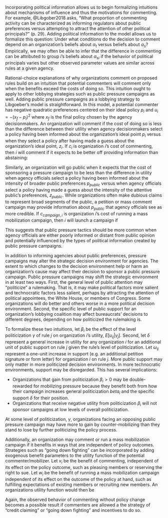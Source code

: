 Incorporating political information allows us to begin formalizing
intuitions about mechanisms of influence and thus the motivations for commenting. For example, @Libgober2018
asks, "What proportion of commenting activity can be characterized as
informing regulators about public preferences versus attempting to
attract the attention of other political principals?" (p. 29). Adding
political information to the model allows us to formalize this question:
Under what conditions do the decision to comment depend on an
organization's beliefs about $\alpha_t$ versus beliefs about $\alpha_s$?
Empirically, we may often be able to infer that the difference in
commenting can be attributed to group $i$'s beliefs about $\alpha_{si}$
if the behavior of political principals varies but other observed
parameter values are similar across rules at a given agency.

Rational-choice explanations of why organizations comment on proposed
rules build on an intuition that potential commenters will comment only
when the benefits exceed the costs of doing so. This intuition ought to
apply to other lobbying strategies such as public pressure campaigns as well.
Adding public pressure campaigns as a lobbying strategy to Libgoeber's model is
straightforward. In this model, a potential commenter has negative
quadratic preferences centered on their ideal policy $p_i$ and
$u_i = -(x_f - p_i)^2$ where $x_f$ is the final policy chosen by the
agency decisionmakers. An organization will comment if the cost of doing so is less than the difference between their utility when agency decisionmakers select a
policy having been informed about the organization's ideal point $p_i$
versus when they select a policy after having made a guess about the
organization's ideal point, $z_i$. If $c_i$ is organization $i$'s cost
of commenting, then $i$ will comment if it expects to be better off
providing information than abstaining:

\begin{equation}
E[u_i | p_i] > E[u_i | z_i] + c_i (\#eq:libgober-why)
\end{equation}

Similarly, an organization will go
public when it expects that the cost of sponsoring a pressure
campaign to be less than the difference in utility when agency officials
select a policy having been informed about the intensity of broader
public preferences $p_{public}$ versus when agency officials select a policy
having made a guess about the intensity of the attentive public's
preferences, $z_{public}$. While organizations often make dubious claims to represent broad segments of the public, a petition or mass comment campaign may provide information about $p_{public}$ that agency officials see as more credible. If $c_{campaign, i}$ is organization $i$'s
cost of running a mass mobilization campaign, then $i$ will launch a
campaign if

\begin{equation}
E[u_i | p_{public}] > E[u_i | z_{public}] + c_{campaign, i} (\#eq:formal-why-public)
\end{equation}

This
suggests that public pressure tactics should be more common when agency officials are either poorly
informed or distant from public opinion and potentially influenced by
the types of political information created by public pressure campaigns.


In addition to informing agencies about public preferences, pressure campaigns may alter the strategic decision environment for agencies. The extent to which changes to the decision environment help or harm an organization's cause may affect their decision to sponsor a public pressure campaign. Public pressure campaigns may shift the strategic environment in at least two ways. First, the general level of public attention may "politicize" a rulemaking. That is, it may make political factors more salient and technocratic factors less salient, perhaps by attracting the attention of political appointees, the White House, or members of Congress. Some organizations will do better and others worse in a more political decision environment. Second, the specific level of public support for an organization's lobbying coalition may affect bureaucrats' decisions to different degrees, depending on how politicized the rulemaking is. 

To formalize these two intuitions, let $\beta_i$ be the effect of the level politicization $\gamma$ of rule $j$ on organization $i$'s utility, $E[u_{ij}| \gamma_j]$. Second, let $\delta$ represent a general increase in utility for any organization $i$ for an additional unit of public support on rule $j$ given the rule's level of politicization. Let $\omega_{ij}$ represent a one-unit increase in support (e.g. an additional petition signature or form letter) for organization $i$ on rule $j$. More public support may only matter in more politicized decision environments. In more technocratic environments, support may be disregarded. 
<!-- FIXME 
Just focusing on the effect of politicization and public support, the shift in utility due to pressure campaigns is $\beta_i \gamma_j + \delta \omega _{ij} (\frac{\gamma_j}{threshold})^2$. If we consider the level of politicization to be approximatly the sum of all public pressure campaigns, we can replace $\gamma_j$ with $\sum_{i = 1:n} \omega_{ij}$, making the potential campaign sponsor's utility function $\beta_i \sum_{i = 1:n} \omega_{ij} + \delta \omega _{ij} (\frac{\sum_{i = 1:n} \omega_{ij}}{threshold})^2$.
--> 
This has several implications: 

- Organizations that gain from politicization $\beta_i>0$ may be double-rewarded for mobilizing pressure because they benefit both from how their campaign increases general politicization $beta_i$ and the specific support $\delta$ for their position. 
- Organizations that receive negative utility from politicization $\beta_i$ will not sponsor campaigns at low levels of overall politicization.
<!--However, when the levels of opposition increase to the point where $ \frac{\sum_{i = 1:n} \omega_{ij}}{threshold} > \beta_i$, they will jump in the fray.<!--THIS DOES NOT WORK. it needs to depend on politicization. I could square the second sum, but this seems like the wrong form. Really both should be logged. More importantly, it cannot be necessarily true that this point exists. there must be values of beta *gamma  -->

At some level of politicization, $\gamma$,  organizations facing an opposing public pressure campaign may have more to gain by counter-mobilizing than they stand to lose by further politicizing the policy process. 

Additionally, an organization may comment or run a mass mobilization
campaign if it benefits in ways that are independent of policy outcomes.
Strategies such as "going down fighting" can be incorporated by adding
exogenous benefit parameters to the utility function of the potential
commenter/mobilizer. Let $v_i$ be the benefit of commenting, independent of its effect on the policy outcome, such as pleasing members or reserving the right to sue. Let $w_i$ be the benefit of running a mass
mobilization campaign independent of its effect on the outcome of the
policy at hand, such as fulfilling expectations of existing members or
recruiting new members. An organizations utility function would then be

\begin{equation}
u_i = -(x - p_i)^2 + v_i + w_i  (\#eq:formal-why)
\end{equation}

Again, the observed behavior of commenting
without policy change becomes a possible result if commenters are allowed a
the strategy of "credit claiming" or  "going down fighting" and incentives to do so.
